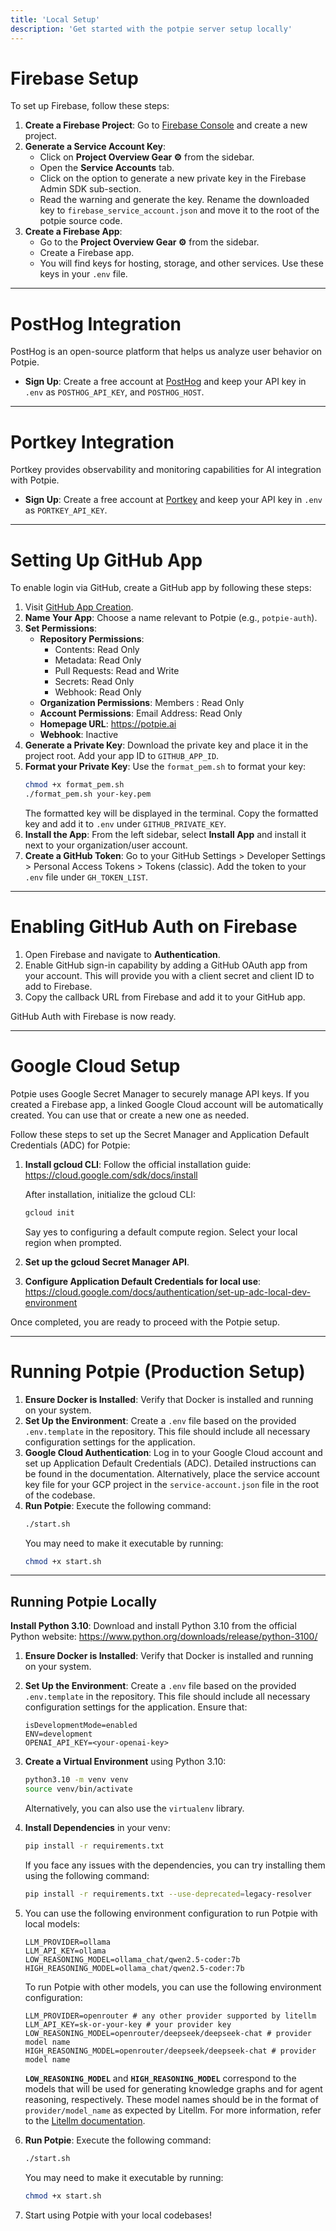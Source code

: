 ```yaml
---
title: 'Local Setup'
description: 'Get started with the potpie server setup locally'
---
```


# Firebase Setup
To set up Firebase, follow these steps:
1. **Create a Firebase Project**: Go to [Firebase Console](https://console.firebase.google.com/) and create a new project.
2. **Generate a Service Account Key**:
   - Click on **Project Overview Gear ⚙** from the sidebar.
   - Open the **Service Accounts** tab.
   - Click on the option to generate a new private key in the Firebase Admin SDK sub-section.
   - Read the warning and generate the key. Rename the downloaded key to `firebase_service_account.json` and move it to the root of the potpie source code.
3. **Create a Firebase App**:
   - Go to the **Project Overview Gear ⚙** from the sidebar.
   - Create a Firebase app.
   - You will find keys for hosting, storage, and other services. Use these keys in your `.env` file.

---
# PostHog Integration
PostHog is an open-source platform that helps us analyze user behavior on Potpie.
- **Sign Up**: Create a free account at [PostHog](https://us.posthog.com/signup) and keep your API key in `.env` as `POSTHOG_API_KEY`, and `POSTHOG_HOST`.

---
# Portkey Integration
Portkey provides observability and monitoring capabilities for AI integration with Potpie.
- **Sign Up**: Create a free account at [Portkey](https://app.portkey.ai/signup) and keep your API key in `.env` as `PORTKEY_API_KEY`.

---
# Setting Up GitHub App
To enable login via GitHub, create a GitHub app by following these steps:
1. Visit [GitHub App Creation](https://github.com/settings/apps/new).
2. **Name Your App**: Choose a name relevant to Potpie (e.g., `potpie-auth`).
3. **Set Permissions**:
   - **Repository Permissions**:
     - Contents: Read Only
     - Metadata: Read Only
     - Pull Requests: Read and Write
     - Secrets: Read Only
     - Webhook: Read Only
   - **Organization Permissions**: Members : Read Only
   - **Account Permissions**: Email Address: Read Only
   - **Homepage URL**: https://potpie.ai
   - **Webhook**: Inactive
4. **Generate a Private Key**: Download the private key and place it in the project root. Add your app ID to `GITHUB_APP_ID`.
5. **Format your Private Key**: Use the `format_pem.sh` to format your key:
   ```bash
   chmod +x format_pem.sh
   ./format_pem.sh your-key.pem
   ```
   The formatted key will be displayed in the terminal. Copy the formatted key and add it to `.env` under `GITHUB_PRIVATE_KEY`.
6. **Install the App**: From the left sidebar, select **Install App** and install it next to your organization/user account.
7. **Create a GitHub Token**: Go to your GitHub Settings > Developer Settings > Personal Access Tokens > Tokens (classic). Add the token to your `.env` file under `GH_TOKEN_LIST`.

---
# Enabling GitHub Auth on Firebase
1. Open Firebase and navigate to **Authentication**.
2. Enable GitHub sign-in capability by adding a GitHub OAuth app from your account. This will provide you with a client secret and client ID to add to Firebase.
3. Copy the callback URL from Firebase and add it to your GitHub app.

GitHub Auth with Firebase is now ready.

---
# Google Cloud Setup
Potpie uses Google Secret Manager to securely manage API keys. If you created a Firebase app, a linked Google Cloud account will be automatically created. You can use that or create a new one as needed.

Follow these steps to set up the Secret Manager and Application Default Credentials (ADC) for Potpie:
1. **Install gcloud CLI**: Follow the official installation guide:
   https://cloud.google.com/sdk/docs/install

   After installation, initialize the gcloud CLI:
   ```bash
   gcloud init
   ```
   Say yes to configuring a default compute region. Select your local region when prompted.
2. **Set up the gcloud Secret Manager API**.
3. **Configure Application Default Credentials for local use**:
   https://cloud.google.com/docs/authentication/set-up-adc-local-dev-environment

Once completed, you are ready to proceed with the Potpie setup.

---
# Running Potpie (Production Setup)
1. **Ensure Docker is Installed**: Verify that Docker is installed and running on your system.
2. **Set Up the Environment**: Create a `.env` file based on the provided `.env.template` in the repository. This file should include all necessary configuration settings for the application.
3. **Google Cloud Authentication**: Log in to your Google Cloud account and set up Application Default Credentials (ADC). Detailed instructions can be found in the documentation. Alternatively, place the service account key file for your GCP project in the `service-account.json` file in the root of the codebase.
4. **Run Potpie**: Execute the following command:
   ```bash
   ./start.sh
   ```
   You may need to make it executable by running:
   ```bash
   chmod +x start.sh
   ```

---

## Running Potpie Locally
**Install Python 3.10**: Download and install Python 3.10 from the official Python website:
https://www.python.org/downloads/release/python-3100/

1. **Ensure Docker is Installed**: Verify that Docker is installed and running on your system.
2. **Set Up the Environment**: Create a `.env` file based on the provided `.env.template` in the repository. This file should include all necessary configuration settings for the application.
   Ensure that:
   ```
   isDevelopmentMode=enabled
   ENV=development
   OPENAI_API_KEY=<your-openai-key>
   ```
3. **Create a Virtual Environment** using Python 3.10:
   ```bash
   python3.10 -m venv venv
   source venv/bin/activate
   ```
   Alternatively, you can also use the `virtualenv` library.

4. **Install Dependencies** in your venv:
   ```bash
   pip install -r requirements.txt
   ```
   If you face any issues with the dependencies, you can try installing them using the following command:
   ```bash
   pip install -r requirements.txt --use-deprecated=legacy-resolver
   ```

5. You can use the following environment configuration to run Potpie with local models:
   ```
   LLM_PROVIDER=ollama
   LLM_API_KEY=ollama
   LOW_REASONING_MODEL=ollama_chat/qwen2.5-coder:7b
   HIGH_REASONING_MODEL=ollama_chat/qwen2.5-coder:7b
   ```

   To run Potpie with other models, you can use the following environment configuration:
   ```
   LLM_PROVIDER=openrouter # any other provider supported by litellm
   LLM_API_KEY=sk-or-your-key # your provider key
   LOW_REASONING_MODEL=openrouter/deepseek/deepseek-chat # provider model name
   HIGH_REASONING_MODEL=openrouter/deepseek/deepseek-chat # provider model name
   ```

   **`LOW_REASONING_MODEL`** and **`HIGH_REASONING_MODEL`** correspond to the models that will be used for generating knowledge graphs and for agent reasoning, respectively. These model names should be in the format of `provider/model_name` as expected by Litellm. For more information, refer to the [Litellm documentation](https://docs.litellm.ai/docs/providers).

6. **Run Potpie**: Execute the following command:
   ```bash
   ./start.sh
   ```
   You may need to make it executable by running:
   ```bash
   chmod +x start.sh
   ```

7. Start using Potpie with your local codebases!

